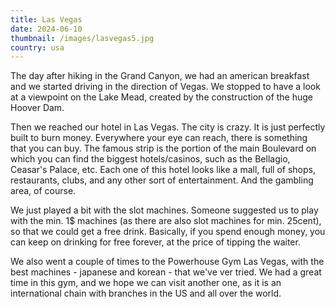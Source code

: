 ```yaml
---
title: Las Vegas
date: 2024-06-10
thumbnail: /images/lasvegas5.jpg
country: usa
---
```


The day after hiking in the Grand Canyon, we had an american breakfast and we started driving in the direction of Vegas. We stopped to have a look at a viewpoint on the Lake Mead, created by the construction of the huge Hoover Dam.

<ImageComponent src="/images/lasvegas1.jpg" alt="Las Vegas" />
<ImageComponent src="/images/lasvegas2.jpg" alt="Las Vegas" />

Then we reached our hotel in Las Vegas. The city is crazy. It is just perfectly built to burn money. Everywhere your eye can reach, there is something that you can buy. The famous strip is the portion of the main Boulevard on which you can find the biggest hotels/casinos, such as the Bellagio, Ceasar's Palace, etc. Each one of this hotel looks like a mall, full of shops, restaurants, clubs, and any other sort of entertainment. And the gambling area, of course.

<ImageComponent src="/images/lasvegas3.jpg" alt="Las Vegas" />
<ImageComponent src="/images/lasvegas4.jpg" alt="Las Vegas" />
<ImageComponent src="/images/lasvegas5.jpg" alt="Las Vegas" />
<ImageComponent src="/images/lasvegas6.jpg" alt="Las Vegas" />
<ImageComponent src="/images/lasvegas8.jpg" alt="Las Vegas" />

We just played a bit with the slot machines. Someone suggested us to play with the min. 1$ machines (as there are also slot machines for min. 25cent), so that we could get a free drink. Basically, if you spend enough money, you can keep on drinking for free forever, at the price of tipping the waiter.

<ImageComponent src="/images/lasvegas7.jpg" alt="Las Vegas" />

We also went a couple of times to the Powerhouse Gym Las Vegas, with the best machines - japanese and korean - that we've ver tried. We had a great time in this gym, and we hope we can visit another one, as it is an international chain with branches in the US and all over the world.

<ImageComponent src="/images/lasvegas9.jpg" alt="Las Vegas" />